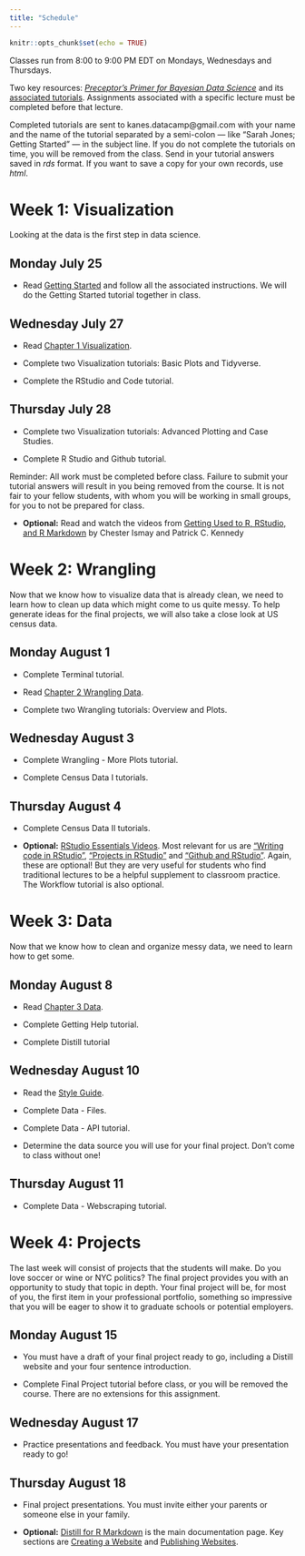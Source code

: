 ```yaml
---
title: "Schedule"
---
```


```r
knitr::opts_chunk$set(echo = TRUE)
```

Classes run from 8:00 to 9:00 PM EDT on Mondays, Wednesdays and Thursdays.

Two key resources: [*Preceptor's Primer for Bayesian Data Science*](https://ppbds.github.io/primer/) and its [associated tutorials](https://ppbds.github.io/primer.tutorials/). Assignments associated with a specific lecture must be completed before that lecture.

Completed tutorials are sent to kanes.datacamp@gmail.com with your name and the name of the tutorial separated by a semi-colon  --- like "Sarah Jones; Getting Started" --- in the subject line. If you do not complete the tutorials on time, you will be removed from the class. Send in your tutorial answers saved in *rds* format. If you want to save a copy for your own records, use *html*. 

# Week 1: Visualization

<!-- Visualization - Basic Plots: 82.31 -->
<!-- Visualization - Tidyverse: 110.00 -->
<!-- Visualization - Advanced Plotting: 101.39 -->
<!-- Visualization - Case Studies: 89.26 -->
<!-- Summed = 382 = 6.3 hours -->

Looking at the data is the first step in data science.

## Monday July 25

* Read [Getting Started](https://ppbds.github.io/primer/getting-started.html) and follow all the associated instructions. We will do the Getting Started tutorial together in class.

## Wednesday July 27

* Read [Chapter 1 Visualization](https://ppbds.github.io/primer/visualization.html). 

* Complete two Visualization tutorials: Basic Plots and Tidyverse.

* Complete the RStudio and Code tutorial.

## Thursday July 28

* Complete two Visualization tutorials: Advanced Plotting and Case Studies.

* Complete R Studio and Github tutorial.

Reminder: All work must be completed before class. Failure to submit your tutorial answers will result in you being removed from the course. It is not fair to your fellow students, with whom you will be working in small groups, for you to not be prepared for class.

* **Optional:** Read and watch the videos from [Getting Used to R, RStudio, and R Markdown](https://ismayc.github.io/rbasics-book/) by Chester Ismay and Patrick C. Kennedy

# Week 2: Wrangling

Now that we know how to visualize data that is already clean, we need to learn how to clean up data which might come to us quite messy. To help generate ideas for the final projects, we will also take a close look at US census data.

<!-- Terminal: 90.57 -->
<!-- Wrangling - Overview: 82.00 -->
<!-- Wrangling - Plots: 70.00 -->
<!-- Wrangling - More Plots: 145.62 -->
<!-- Getting Help: 62.12 -->
<!-- Summed = 7.5 hours -->

## Monday August 1

* Complete Terminal tutorial.

* Read [Chapter 2 Wrangling Data](https://ppbds.github.io/primer/wrangling.html). 

* Complete two Wrangling tutorials: Overview and Plots.

## Wednesday August 3

* Complete Wrangling - More Plots tutorial.

* Complete Census Data I tutorials.

## Thursday August 4

* Complete Census Data II tutorials.

* **Optional:** [RStudio Essentials Videos](https://resources.rstudio.com/wistia-rstudio-essentials-2). Most relevant for us are [“Writing code in RStudio”](https://www.rstudio.com/resources/webinars/), [“Projects in RStudio”](https://www.rstudio.com/resources/webinars/) and [“Github and RStudio”](https://www.rstudio.com/resources/webinars/). Again, these are optional! But they are very useful for students who find traditional lectures to be a helpful supplement to classroom practice. The Workflow tutorial is also optional.


# Week 3: Data

Now that we know how to clean and organize messy data, we need to learn how to get some.

<!-- Data Files: 69.69 -->
<!-- Data API: 108.92 -->
<!-- Data Webscraping: 84.83 -->

<!-- Distill: 114.86 -->

## Monday August 8

* Read [Chapter 3 Data](https://ppbds.github.io/primer/data.html). 

* Complete Getting Help tutorial.

* Complete Distill tutorial


## Wednesday August 10

* Read the [Style Guide](https://ppbds.github.io/primer/tools.html#style-guide). 

* Complete Data - Files.

* Complete Data - API tutorial.

* Determine the data source you will use for your final project. Don't come to class without one!


## Thursday August 11

* Complete Data - Webscraping tutorial.


# Week 4: Projects


The last week will consist of projects that the students will make. Do you love soccer or wine or NYC politics? The final project provides you with an opportunity to study that topic in depth. Your final project will be, for most of you, the first item in your professional portfolio, something so impressive that you will be eager to show it to graduate schools or potential employers.


## Monday August 15

* You must have a draft of your final project ready to go, including a Distill website and your four sentence introduction. 

* Complete Final Project tutorial before class, or you will be removed the course. There are no extensions for this assignment.

## Wednesday August 17

* Practice presentations and feedback. You must have your presentation ready to go! 

## Thursday August 18

* Final project presentations. You must invite either your parents or someone else in your family.

* **Optional:** [Distill for R Markdown](https://rstudio.github.io/distill/) is the main documentation page. Key sections are [Creating a Website](https://rstudio.github.io/distill/website.html) and [Publishing Websites](https://rstudio.github.io/distill/publish_website.html). 



